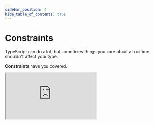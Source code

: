 ```yaml
---
sidebar_position: 4
hide_table_of_contents: true
---
```


# Constraints

TypeScript can do a lot, but sometimes things you care about at runtime shouldn't affect your type.

**Constraints** have you covered.

<div
    style={{
        width: "100%",
        height: "790px",
        border: 0,
        marginLeft: -8,
        marginRight: -8,
        padding: 16,
        overflow: "hidden",
        borderRadius: 8
    }}
>
    <iframe
        id="demo"
        src="https://stackblitz.com/edit/re-model-constraints?embed=1&file=constraints.ts&hideDevTools=1&hideExplorer=1&hideNavigation=1&theme=dark"
        style={{ height: "100%", width: "100%", borderRadius: 8 }}
        title="@re-/type"
        sandbox="allow-forms allow-modals allow-popups allow-presentation allow-same-origin allow-scripts"
    />
</div>
